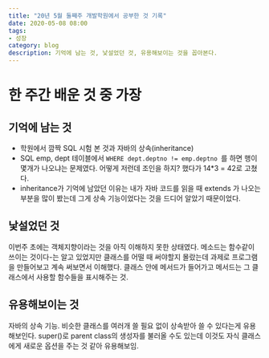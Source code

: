 ```yaml
---
title: "20년 5월 둘째주 개발학원에서 공부한 것 기록"
date: 2020-05-08 08:00
tags:
- 성장
category: blog
description: 기억에 남는 것, 낯설었던 것, 유용해보이는 것을 꼽아본다. 
---
```


# 한 주간 배운 것 중 가장

## 기억에 남는 것

- 학원에서 깜짝 SQL 시험 본 것과 자바의 상속(inheritance) 
- SQL emp, dept 테이블에서 `WHERE dept.deptno != emp.deptno `를 하면 행이 몇개가 나오냐는 문제였다. 어떻게 저런데 조인을 하지? 했다가 14*3 = 42로 고쳤다. 
- inheritance가 기억에 남았던 이유는 내가 자바 코드를 읽을 때 extends 가 나오는 부분을 많이 봤는데 그게 상속 기능이었다는 것을 드디어 알았기 때문이었다.

## 낯설었던 것

이번주 초에는 객체지향이라는 것을 아직 이해하지 못한 상태였다. 
메소드는 함수같이 쓰이는 것이다-는 알고 있었지만 클래스를 어떨 때 써야할지 몰랐는데 과제로 프로그램을 만들어보고 
계속 써보면서 이해했다. 클래스 안에 메서드가 들어가고 메서드는 그 클래스에서 사용할 함수들을 표시해주는 것.

## 유용해보이는 것

자바의 상속 기능. 비슷한 클래스를 여러개 쓸 필요 없이 상속받아 쓸 수 있다는게 유용해보인다. 
super()로 parent class의 생성자를 불러올 수도 있는데 이것도 자식 클래스에게 새로운 옵션을 주는 것 같아 유용해보임.